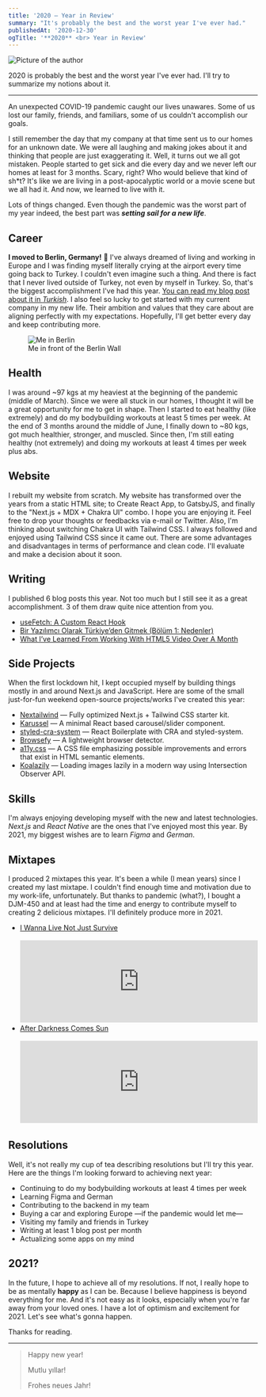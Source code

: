 ```yaml
---
title: '2020 — Year in Review'
summary: "It's probably the best and the worst year I've ever had."
publishedAt: '2020-12-30'
ogTitle: '**2020** <br> Year in Review'
---
```


<div style={{ marginBottom: '1.75rem' }}>
  <img src="/images/2020.jpg" alt="Picture of the author" width={800} height={400} />
</div>

2020 is probably the best and the worst year I've ever had. I'll try to summarize my notions about it.

---

An unexpected COVID-19 pandemic caught our lives unawares. Some of us lost our family, friends, and familiars, some of
us couldn't accomplish our goals.

I still remember the day that my company at that time sent us to our homes for an unknown date. We were all laughing and
making jokes about it and thinking that people are just exaggerating it. Well, it turns out we all got mistaken. People
started to get sick and die every day and we never left our homes at least for 3 months. Scary, right? Who would believe
that kind of sh\*t? It's like we are living in a post-apocalyptic world or a movie scene but we all had it. And now, we
learned to live with it.

Lots of things changed. Even though the pandemic was the worst part of my year indeed, the best part was _**setting sail
for a new life**_.

## Career

**I moved to Berlin, Germany!** 🥳 I've always dreamed of living and working in Europe and I was finding myself
literally crying at the airport every time going back to Turkey. I couldn't even imagine such a thing. And there is fact
that I never lived outside of Turkey, not even by myself in Turkey. So, that's the biggest accomplishment I've had this
year. [You can read my blog post about it in _Turkish_](/bir-yazilimci-olarak-turkiyeden-gitmek-bolum-1-nedenler). I
also feel so lucky to get started with my current company in my new life. Their ambition and values that they care about
are aligning perfectly with my expectations. Hopefully, I'll get better every day and keep contributing more.

<figure>
  <img src="/images/me_in_front_of_berlin_wall.jpg" alt="Me in Berlin" height={500} width={800} />
  <figcaption>Me in front of the Berlin Wall</figcaption>
</figure>

## Health

I was around ~97 kgs at my heaviest at the beginning of the pandemic (middle of March). Since we were all stuck in our
homes, I thought it will be a great opportunity for me to get in shape. Then I started to eat healthy (like extremely)
and do my bodybuilding workouts at least 5 times per week. At the end of 3 months around the middle of June, I finally
down to ~80 kgs, got much healthier, stronger, and muscled. Since then, I'm still eating healthy (not extremely) and
doing my workouts at least 4 times per week plus abs.

## Website

I rebuilt my website from scratch. My website has transformed over the years from a static HTML site; to Create React
App, to GatsbyJS, and finally to the "Next.js + MDX + Chakra UI" combo. I hope you are enjoying it. Feel free to drop
your thoughts or feedbacks via e-mail or Twitter. Also, I'm thinking about switching Chakra UI with Tailwind CSS. I
always followed and enjoyed using Tailwind CSS since it came out. There are some advantages and disadvantages in terms
of performance and clean code. I'll evaluate and make a decision about it soon.

## Writing

I published 6 blog posts this year. Not too much but I still see it as a great accomplishment. 3 of them draw quite nice
attention from you.

- [useFetch: A Custom React Hook](/useFetch-react-hook)
- [Bir Yazılımcı Olarak Türkiye’den Gitmek (Bölüm 1: Nedenler)](/bir-yazilimci-olarak-turkiyeden-gitmek-bolum-1-nedenler)
- [What I’ve Learned From Working With HTML5 Video Over A Month](/what-i-have-learned-from-working-with-html5-video-over-a-month)

## Side Projects

When the first lockdown hit, I kept occupied myself by building things mostly in and around Next.js and JavaScript. Here
are some of the small just-for-fun weekend open-source projects/works I've created this year:

- [Nextailwind](https://github.com/suyalcinkaya/nextailwind) — Fully optimized Next.js + Tailwind CSS starter kit.
- [Karussel](https://github.com/suyalcinkaya/karussel) — A minimal React based carousel/slider component.
- [styled-cra-system](https://github.com/suyalcinkaya/styled-cra-system) — React Boilerplate with CRA and styled-system.
- [Browsefy](https://github.com/suyalcinkaya/browsefy) — A lightweight browser detector.
- [a11y.css](https://github.com/suyalcinkaya/a11y.css) — A CSS file emphasizing possible improvements and errors that
  exist in HTML semantic elements.
- [Koalazily](https://github.com/suyalcinkaya/koalazily) — Loading images lazily in a modern way using Intersection
  Observer API.

## Skills

I'm always enjoying developing myself with the new and latest technologies. _Next.js_ and _React Native_ are the ones
that I've enjoyed most this year. By 2021, my biggest wishes are to learn _Figma_ and _German_.

## Mixtapes

I produced 2 mixtapes this year. It's been a while (I mean years) since I created my last mixtape. I couldn't find
enough time and motivation due to my work-life, unfortunately. But thanks to pandemic (what?), I bought a DJM-450 and at
least had the time and energy to contribute myself to creating 2 delicious mixtapes. I'll definitely produce more
in 2021.

- [I Wanna Live Not Just Survive](https://soundcloud.com/jagerman/i-wanna-live-not-just-survive)
  <br />
  <br />
  <iframe
    width="100%"
    height="166"
    scrolling="no"
    frameBorder="no"
    allow="autoplay"
    src="https://w.soundcloud.com/player/?url=https%3A//api.soundcloud.com/tracks/840783349&color=%23ff5500&auto_play=false&hide_related=false&show_comments=true&show_user=true&show_reposts=false&show_teaser=true"
  ></iframe>
- [After Darkness Comes Sun](https://soundcloud.com/jagerman/after-darkness-comes-sun)
  <br />
  <br />
  <iframe
    width="100%"
    height="166"
    scrolling="no"
    frameBorder="no"
    allow="autoplay"
    src="https://w.soundcloud.com/player/?url=https%3A//api.soundcloud.com/tracks/799879534&color=%23ff5500&auto_play=false&hide_related=false&show_comments=true&show_user=true&show_reposts=false&show_teaser=true"
  ></iframe>

## Resolutions

Well, it's not really my cup of tea describing resolutions but I'll try this year. Here are the things I'm looking
forward to achieving next year:

- Continuing to do my bodybuilding workouts at least 4 times per week
- Learning Figma and German
- Contributing to the backend in my team
- Buying a car and exploring Europe —if the pandemic would let me—
- Visiting my family and friends in Turkey
- Writing at least 1 blog post per month
- Actualizing some apps on my mind

## 2021?

In the future, I hope to achieve all of my resolutions. If not, I really hope to be as mentally **happy** as I can be.
Because I believe happiness is beyond everything for me. And it's not easy as it looks, especially when you're far away
from your loved ones. I have a lot of optimism and excitement for 2021. Let's see what's gonna happen.

Thanks for reading.

---

> Happy new year!
>
> Mutlu yıllar!
>
> Frohes neues Jahr!
